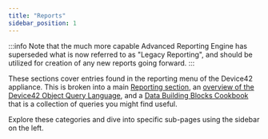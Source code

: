 ```yaml
---
title: "Reports"
sidebar_position: 1
---
```


:::info
Note that the much more capable Advanced Reporting Engine has superseded what is now referred to as "Legacy Reporting", and should be utilized for creation of any new reports going forward.
:::

These sections cover entries found in the reporting menu of the Device42 appliance. This is broken into a main [Reporting section](./reports/index.mdx), an [overview of the Device42 Object Query Language](./device42-doql/index.mdx), and a [Data Building Blocks Cookbook](./dbb-cookbook/index.mdx) that is a collection of queries you might find useful.

Explore these categories and dive into specific sub-pages using the sidebar on the left.





